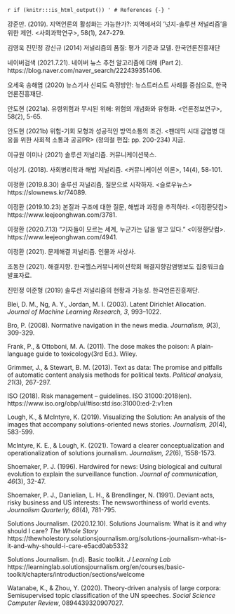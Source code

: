 `r if (knitr:::is_html_output()) '
# References {-}
'`

강준만. (2019). 지역언론의 활성화는 가능한가?: 지역에서의 ‘넛지-솔루션 저널리즘’을 위한 제언. <사회과학연구>, 58(1), 247-279.

김영욱 진민정 강신규 (2014) 저널리즘의 품질: 평가 기준과 모델. 한국언론진흥재단

네이버검색 (2021.7.21). 네이버 뉴스 추천 알고리즘에 대해 (Part 2). https://blog.naver.com/naver_search/222439351406.

오세욱 송해엽 (2020) 뉴스기사 신뢰도 측정방안: 뉴스트러스트 사례를 중심으로, 한국언론진흥재단.

안도현 (2021a). 유령위험과 무시된 위해: 위험의 개념화와 유형화. <언론정보연구>, 58(2), 5-65.

안도현 (2021b) 위험-기회 모형과 성공적인 방역소통의 조건. <팬데믹 시대 감염병 대응을 위한 사회적 소통과 공공PR> (정의철 편집: pp. 200-234) 지금.

이규원 이미나 (2021) 솔루션 저널리즘. 커뮤니케이션북스.

이상기. (2018). 사회병리학과 해법 저널리즘. <커뮤니케이션 이론>, 14(4), 58-101.

이정환 (2019.8.30)  솔루션 저널리즘, 질문으로 시작하자. <슬로우뉴스> https://slownews.kr/74089.

이정환 (2019.10.23) 본질과 구조에 대한 질문, 해법과 과정을 추적하라. <이정환닷컴> 
https://www.leejeonghwan.com/3781.

이정환 (2020.7.13) “기자들이 모르는 세계, 누군가는 답을 알고 있다.” <이정환닷컴>. https://www.leejeonghwan.com/4941.

이정환 (2021). 문제해결 저널리즘. 인물과 사상사.

조동찬 (2021). 해결지향. 한국헬스커뮤니케이션학회 해결지향감염병보도 집중워크숍 발표자료.

진민정 이준형 (2019) 솔루션 저널리즘의 현황과 가능성. 한국언론진흥재단. 

Blei, D. M., Ng, A. Y., Jordan, M. I. (2003). Latent Dirichlet Allocation. _Journal of Machine Learning Research, 3_, 993–1022.

Bro, P. (2008). Normative navigation in the news media. _Journalism, 9_(3), 309-329.

Frank, P., & Ottoboni, M. A. (2011). The dose makes the poison: A plain-language guide to toxicology(3rd Ed.). Wiley.

Grimmer, J., & Stewart, B. M. (2013). Text as data: The promise and pitfalls of automatic content analysis methods for political texts. _Political analysis, 21_(3), 267-297.

ISO (2018). Risk management – guidelines. ISO 31000:2018(en). https://www.iso.org/obp/ui/#iso:std:iso:31000:ed-2:v1:en

Lough, K., & McIntyre, K. (2019). Visualizing the Solution: An analysis of the images that accompany solutions-oriented news stories. _Journalism, 20_(4), 583-599.

McIntyre, K. E., & Lough, K. (2021). Toward a clearer conceptualization and operationalization of solutions journalism. _Journalism, 22_(6), 1558-1573.

Shoemaker, P. J. (1996). Hardwired for news: Using biological and cultural evolution to explain the surveillance function. _Journal of communication, 46_(3), 32-47.

Shoemaker, P. J., Danielian, L. H., & Brendlinger, N. (1991). Deviant acts, risky business and US interests: The newsworthiness of world events. _Journalism Quarterly, 68_(4), 781-795.

Solutions Journalism. (2020.12.10). Solutions Journalism: What is it and why should I care? _The Whole Story_ https://thewholestory.solutionsjournalism.org/solutions-journalism-what-is-it-and-why-should-i-care-e5acd0ab5332

Solutions Journalism. (n.d). Basic toolkit. _J Learning Lab_ https://learninglab.solutionsjournalism.org/en/courses/basic-toolkit/chapters/introduction/sections/welcome

Watanabe, K., & Zhou, Y. (2020). Theory-driven analysis of large corpora: Semisupervised topic classification of the UN speeches. _Social Science Computer Review_, 0894439320907027.
